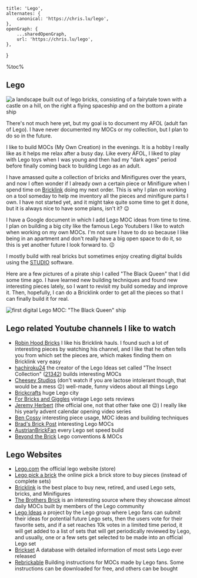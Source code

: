 
    title: 'Lego',
    alternates: {
        canonical: 'https://chris.lu/lego',
    },
    openGraph: {
        ...sharedOpenGraph,
        url: 'https://chris.lu/lego',
    },
}

%toc%

<article>

# Lego

![a landscape built out of lego bricks, consisting of a fairytale town with a castle on a hill, on the right a flying spaceship and on the bottom a pirate ship](../../public/assets/images/app/lego/banner.png '{ banner }')

There's not much here yet, but my goal is to document my AFOL (adult fan of Lego). I have never documented my MOCs or my collection, but I plan to do so in the future.

I like to build MOCs (My Own Creation) in the evenings. It is a hobby I really like as it helps me relax after a busy day. Like every AFOL, I liked to play with Lego toys when I was young and then had my "dark ages" period before finally coming back to building Lego as an adult.

I have amassed quite a collection of bricks and Minifigures over the years, and now I often wonder if I already own a certain piece or Minifigure when I spend time on [Bricklink](https://www.bricklink.com) doing my next order. This is why I plan on working on a tool someday to help me inventory all the pieces and minifigure parts I own. I have not started yet, and it might take quite some time to get it done, but it is always nice to have some plans, isn't it? 😉

I have a Google document in which I add Lego MOC ideas from time to time. I plan on building a big city like the famous Lego Youtubers I like to watch when working on my own MOCs. I'm not sure I have to do so because I like being in an apartment and don't really have a big open space to do it, so this is yet another future I look forward to. 😉

I mostly build with real bricks but sometimes enjoy creating digital builds using the [STUDIO](https://www.bricklink.com/v3/studio/download.page) software. 

Here are a few pictures of a pirate ship I called "The Black Queen" that I did some time ago. I have learned new building techniques and found new interesting pieces lately, so I want to revisit my build someday and improve it. Then, hopefully, I can do a Bricklink order to get all the pieces so that I can finally build it for real.

![first digital Lego MOC: "The Black Queen" ship](../../public/assets/images/app/lego/the_black_queen_01.png)

## Lego related Youtube channels I like to watch

* [Robin Hood Bricks](https://www.youtube.com/@RobinHoodBricks) I like his Bricklink hauls. I found such a lot of interesting pieces by watching his channel, and I like that he often tells you from which set the pieces are, which makes finding them on Bricklink very easy
* [hachiroku24](https://www.youtube.com/@hachiroku24) the creator of the Lego Ideas set called "The Insect Collection" ([21342](https://www.lego.com/en-us/product/the-insect-collection-21342)) builds interesting MOCs
* [Cheesey Studios](https://www.youtube.com/@CheeseyStudios) (don't watch if you are lactose intolerant though, that would be a mess 😉) well-made, funny videos about all things Lego
* [Brickcrafts](https://www.youtube.com/@Brick_Crafts) huge Lego city
* [For Bricks and Giggles](https://www.youtube.com/@ForBricksandGiggles) vintage Lego sets reviews
* [Jeremy Herbert](https://www.youtube.com/@jeremyherbertofficial) (the official one, not that other fake one 😉) I really like his yearly advent calendar opening video series
* [Ben Cossy](https://www.youtube.com/@BenCossyOfficial) interesting piece usage, MOC ideas and building techniques
* [Brad's Brick Post](https://www.youtube.com/@bradsbrickpost) interesting Lego MOCs
* [AustrianBrickFan](https://www.youtube.com/@AustrianBrickFan) every Lego set speed build
* [Beyond the Brick](https://www.youtube.com/@BeyondtheBrick) Lego conventions & MOCs

## Lego Websites

* [Lego.com](https://www.lego.com/) the official lego website (store)
* [Lego pick a brick](https://www.lego.com/en-us/pick-and-build/pick-a-brick) the online pick a brick store to buy pieces (instead of complete sets)
* [Bricklink](https://www.bricklink.com/) is the best place to buy new, retired, and used Lego sets, bricks, and Minifigures
* [The Brothers Brick](https://www.brothers-brick.com/) is an interesting source where they showcase almost daily MOCs built by members of the Lego community
* [Lego Ideas](https://ideas.lego.com/) a project by the Lego group where Lego fans can submit their ideas for potential future Lego sets, then the users vote for their favorite sets, and if a set reaches 10k votes in a limited time period, it will get added to a list of sets that will get periodically reviewed by Lego, and usually, one or a few sets get selected to be made into an official Lego set
* [Brickset](https://brickset.com/) A database with detailed information of most sets Lego ever released
* [Rebrickable](https://rebrickable.com/) Building instructions for MOCs made by Lego fans. Some instructions can be downloaded for free, and others can be bought

</article>
